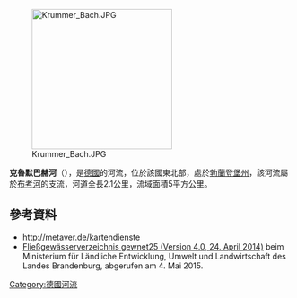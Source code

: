 {{Coord|52.22103|N|12.33206|E|display=title}}
[[Image:Krummer_Bach.JPG|250px]]

'''克魯默巴赫河'''（{{lang-de|Krummer Bach}}），是[[德國|德國]]的河流，位於該國東北部，處於[[勃蘭登堡州|勃蘭登堡州]]，該河流屬於[[布考河|布考河]]的支流，河道全長2.1公里，流域面積5平方公里。

==參考資料==
* http://metaver.de/kartendienste {{Wayback|url=http://metaver.de/kartendienste |date=20201112015216 }}
* [http://www.mlul.brandenburg.de/lua/gis/gewnet25.zip Fließgewässerverzeichnis gewnet25 (Version 4.0, 24. April 2014)] {{Wayback|url=http://www.mlul.brandenburg.de/lua/gis/gewnet25.zip |date=20171201033243 }} beim Ministerium für Ländliche Entwicklung, Umwelt und Landwirtschaft des Landes Brandenburg, abgerufen am 4. Mai 2015.

{{Germany-geo-stub}}
[[Category:德國河流|Category:德國河流]]